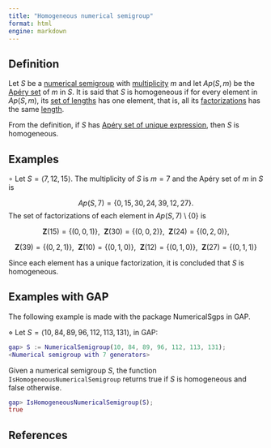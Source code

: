 ```yaml
---
title: "Homogeneous numerical semigroup"
format: html
engine: markdown
---
```


<!-- [JZA18] Jafari, R. and Zarzuela Armengou, S., Homogeneous numerical semigroups, Semigroup Forum, 97 (2) (2018), 278--306. -->

## Definition

Let $S$ be a [numerical semigroup](../Basic-concepts/Numerical-semigroup.qmd) with [multiplicity](../Basic-concepts/Multiplicity.qmd) $m$ and let $Ap(S,m)$ be the [Apéry set](../Basic-concepts/Apery-set.qmd) of $m$ in $S$. It is said that $S$ is homogeneous if for every element in $Ap(S, m)$, its [set of lengths](../Fact-and-div/Set-of-lengths.qmd) has one element, that is, all its [factorizations](../Presentations-NS/Set-of-factorizations.qmd) has the same [length](../Fact-and-div/Set-of-lengths.qmd).

From the definition, if $S$ has [Apéry set of unique expression](NS-Apery-set.qmd), then $S$ is homogeneous.

## Examples

$\circ$ Let $S = \langle 7, 12, 15 \rangle$. The multiplicity of $S$ is $m = 7$ and the Apéry set of $m$ in $S$ is

$$
Ap(S, 7) = \{0, 15, 30, 24, 39, 12, 27\}.
$$ The set of factorizations of each element in $Ap(S,7) \setminus \{0\}$ is

$$
\mathbf{Z}(15) = \{(0,0,1)\}, ~~ \mathbf{Z}(30) = \{(0,0, 2)\}, ~~ \mathbf{Z}(24) = \{(0,2,0)\},
$$

$$
\mathbf{Z}(39) = \{(0,2,1)\}, ~~ \mathbf{Z}(10) = \{(0,1,0)\}, ~~ \mathbf{Z}(12) = \{(0,1,0)\}, ~~ \mathbf{Z}(27) = \{(0,1,1)\}
$$

Since each element has a unique factorization, it is concluded that $S$ is homogeneous.

## Examples with GAP

The following example is made with the package NumericalSgps in GAP.

$\diamond$ Let $S = \langle 10, 84, 89, 96, 112, 113, 131 \rangle$, in GAP:

``` gap
gap> S := NumericalSemigroup(10, 84, 89, 96, 112, 113, 131);
<Numerical semigroup with 7 generators>
```

Given a numerical semigroup $S$, the function `IsHomogeneousNumericalSemigroup` returns true if $S$ is homogeneous and false otherwise.

``` gap
gap> IsHomogeneousNumericalSemigroup(S);
true
```

## References
